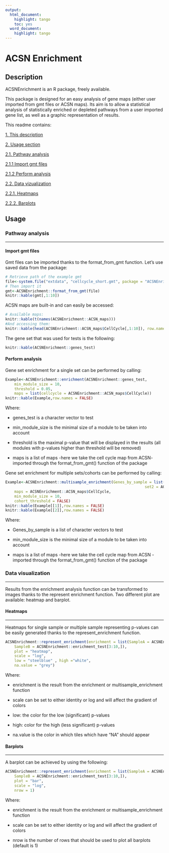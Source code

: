 ```yaml
---
output:
  html_document:
    highlight: tango
    toc: yes
  word_document:
    highlight: tango
---
```

# <a name="I">ACSN Enrichment</a>


##  <a name="IIA">Description </a>
ACSNEnrichment is an R package, freely available.

This package is designed for an easy analysis of gene maps (either user imported from gmt files or ACSN maps).
Its aim is to allow a statistical analysis of statistically enriched or depleted pathways from a user imported gene list, as well as a graphic representation of results.

This readme contains:

  [1. This description](#IIA)

  [2. Usage section](#IIB)

  [2.1. Pathway analysis](#IIIA)
  
  [2.1.1 Import gmt files](#IIIA1)
  
  [2.1.2 Perform analysis](#IIIA2)
  
  [2.2. Data vizualization](#IIIB)

  [2.2.1. Heatmaps](#IVA)

  [2.2.2. Barplots](#IVB)


##  <a name="IIB">Usage </a>
###  <a name="IIIA">Pathway analysis</a> 
______

#### <a name = "IIIA1"> Import gmt files </a>

Gmt files can be imported thanks to the format_from_gmt function. 
Let's use saved data from the package:

```r
# Retrieve path of the example gmt
file<-system.file("extdata", "cellcycle_short.gmt", package = "ACSNEnrichment")
# Then import it
gmt<-ACSNEnrichment::format_from_gmt(file)
knitr::kable(gmt[,1:10])
```

ACSN maps are built-in and can easily be accessed:
```r
# Available maps:
knitr::kable(t(names(ACSNEnrichment::ACSN_maps)))
#And accessing them:
knitr::kable(head(ACSNEnrichment::ACSN_maps$CellCycle[,1:10]), row.names = FALSE)

```

The gene set that was used for tests is the following:
```r
knitr::kable(ACSNEnrichment::genes_test)
```

#### <a name = "IIIA2"> Perform analysis </a>

Gene set enrichment for a single set can be performed by calling:
````r
Example<-ACSNEnrichment::enrichment(ACSNEnrichment::genes_test,
    min_module_size = 10, 
    threshold = 0.05,
    maps = list(cellcycle = ACSNEnrichment::ACSN_maps$CellCycle))
knitr::kable(Example,row.names = FALSE)
````

Where:

* genes_test is a character vector to test

* min_module_size is the minimal size of a module to be taken into account

* threshold is the maximal p-value that will be displayed in the results (all modules with p-values higher than threshold will be removed)

* maps is a list of maps -here we take the cell cycle map from ACSN-  imported through the format_from_gmt() function of the package

Gene set enrichment for multiple sets/cohorts can be performed by calling:

````r
Example<-ACSNEnrichment::multisample_enrichment(Genes_by_sample = list(set1 = ACSNEnrichment::genes_test[-1],
                                                              set2 = ACSNEnrichment::genes_test[-2]),
    maps = ACSNEnrichment::ACSN_maps$CellCycle,
    min_module_size = 10,
    cohort_threshold = FALSE)
knitr::kable(Example[[1]],row.names = FALSE)
knitr::kable(Example[[2]],row.names = FALSE)


````

Where:

* Genes_by_sample is a list of character vectors to test

* min_module_size is the minimal size of a module to be taken into account

* maps is a list of maps -here we take the cell cycle map from ACSN - imported through the format_from_gmt() function of the package


###  <a name="IIIB">Data visualization</a> 
______

Results from the enrichment analysis function can be transformed to images thanks to the represent enrichment function. Two different plot are available: heatmap and barplot.

####  <a name="IVA">Heatmaps</a>  
______

Heatmaps for single sample or multiple sample representing p-values can be easily generated thanks to the represent_enrichment function.

````r
ACSNEnrichment::represent_enrichment(enrichment = list(SampleA = ACSNEnrichment::enrichment_test[1:10,], 
    SampleB = ACSNEnrichment::enrichment_test[3:10,]),
    plot = "heatmap", 
    scale = "log",
    low = "steelblue" , high ="white",
    na.value = "grey")
````

Where:

* enrichment is the result from the enrichment or multisample_enrichment function

* scale can be set to either identity or log and will affect the gradient of colors

* low: the color for the low (significant) p-values 

* high: color for the high (less significant) p-values 

* na.value is the color in which tiles which have "NA" should appear


####  <a name="IVB">Barplots</a> 
______

A barplot can be achieved by using the following:
````r
ACSNEnrichment::represent_enrichment(enrichment = list(SampleA = ACSNEnrichment::enrichment_test[1:10,], 
    SampleB = ACSNEnrichment::enrichment_test[3:10,]),
    plot = "bar", 
    scale = "log",
    nrow = 1)

````
Where:

* enrichment is the result from the enrichment or multisample_enrichment function

* scale can be set to either identity or log and will affect the gradient of colors

* nrow is the number of rows that should be used to plot all barplots (default is 1)
